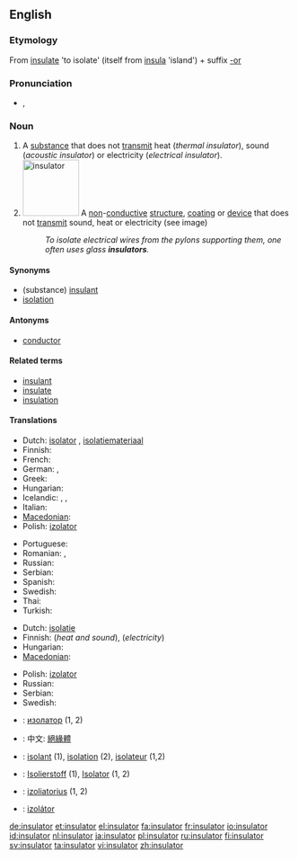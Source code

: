 {{wikipedia|dab=insulator}}
==English==

===Etymology===
From [[insulate]] 'to isolate' (itself from {{etyl|la}} [[insula]] 'island') + suffix [[-or]]

===Pronunciation===
* {{IPA|/ˈɪn.sjə.leɪ.tə(r)/}}, {{SAMPA|/"In.sj@.lEI.t@/}}

===Noun===
{{en-noun}}

# A [[substance]] that does not [[transmit]] heat (''thermal insulator''), sound (''acoustic insulator'') or electricity (''electrical insulator'').
# [[Image:Ceramic electric insulator.jpg|100px|right|insulator]] A [[non]]-[[conductive]] [[structure]], [[coating]] or [[device]] that does not [[transmit]] sound, heat or electricity (see image)
#: ''To isolate electrical wires from the pylons supporting them, one often uses glass '''insulators'''.''

====Synonyms====
* (substance) [[insulant]]
* [[isolation]]

====Antonyms====
* [[conductor]]

====Related terms====
* [[insulant]]
* [[insulate]]
* [[insulation]]

====Translations====
{{trans-top|substance}}
* Dutch: [[isolator]] {{m}}, [[isolatiemateriaal]] {{n}}
* Finnish: {{t+|fi|eriste}}
* French: {{t|fr|isolateur}}
* German: {{t|de|Isolator|m}}, {{t|de|Nichtleiter|m}}
* Greek: {{t|el|μονωτής|m}} 
* Hungarian: {{t|hu|szigetelőanyag}}
* Icelandic: {{t|is|einangrari|m}}, {{t|is|einangri|m}}, {{t|is|einangur|m}}
* Italian: {{t+|it|isolante}}
* [[Macedonian]]: {{t|mk|изолатор|m|tr=izolátor}}
* Polish: [[izolator]] {{m}}
{{trans-mid}}
* Portuguese: {{t+|pt|isolante}}
* Romanian: {{t|ro|izolator|n}}, {{t|ro|material de izolare|n}}
* Russian: {{t|ru|изолятор|m|tr=izol'átor}}
* Serbian: {{t|sr|изолатор|m|tr=izolator|sc=Cyrl}}
* Spanish: {{t-|es|aislante}}
* Swedish: {{t|sv|isolering}}
* Thai: {{t|th|ฉนวน|sc=Thai}}
* Turkish: {{t|tr|yalıtkan}}
{{trans-bottom}}

{{trans-top|structure}}
* Dutch: [[isolatie]] {{m}}
* Finnish: {{t-|fi|eristys}} (''heat and sound''), {{t-|fi|eristin}} (''electricity'')
* Hungarian: {{t|hu|szigetelés}}
* [[Macedonian]]: {{t|mk|изолатор|m|tr=izolátor}}
{{trans-mid}}
* Polish: [[izolator]] {{m}}
* Russian: {{t|ru|изолятор|m|tr=izol'átor}}
* Serbian: {{t|sr|изолатор|m|tr=izolator|sc=Cyrl}}
* Swedish: {{t+|sv|isolator|c}}
{{trans-bottom}}

{{checktrans-top}}
* {{ttbc|bg}}: [[изолатор]] {{m}} (1, 2)
* {{ttbc|zh}}: 中文: [[絕緣體]]
* {{ttbc|fr}}: [[isolant]] {{m}} (1), [[isolation]] (2), [[isolateur]] {{m}} (1,2)
{{trans-mid}}
* {{ttbc|de}}: [[Isolierstoff]] {{m}} (1), [[Isolator]] {{m}} (1, 2)
* {{ttbc|lt}}: [[izoliatorius]] {{m}} (1, 2)
* {{ttbc|sk}}: [[izolátor]] {{m}}
{{trans-bottom}}

[[de:insulator]]
[[et:insulator]]
[[el:insulator]]
[[fa:insulator]]
[[fr:insulator]]
[[io:insulator]]
[[id:insulator]]
[[nl:insulator]]
[[ja:insulator]]
[[pl:insulator]]
[[ru:insulator]]
[[fi:insulator]]
[[sv:insulator]]
[[ta:insulator]]
[[vi:insulator]]
[[zh:insulator]]